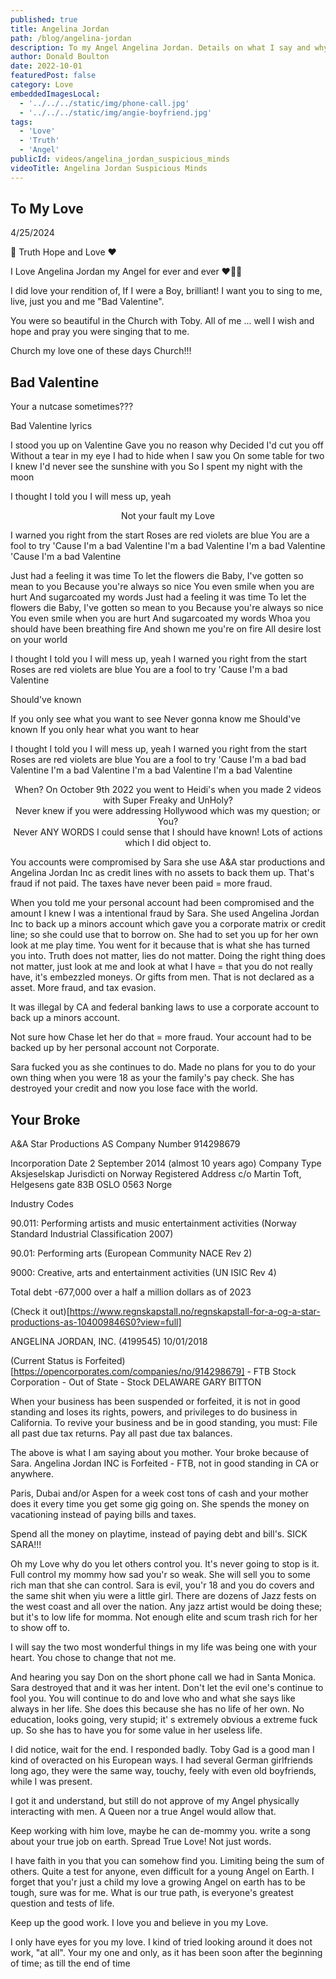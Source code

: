 ```yaml
---
published: true
title: Angelina Jordan
path: /blog/angelina-jordan
description: To my Angel Angelina Jordan. Details on what I say and why I say it. I trust you and have no worries.
author: Donald Boulton
date: 2022-10-01
featuredPost: false
category: Love
embeddedImagesLocal:
  - '../../../static/img/phone-call.jpg'
  - '../../../static/img/angie-boyfriend.jpg'
tags: 
  - 'Love'
  - 'Truth'
  - 'Angel'
publicId: videos/angelina_jordan_suspicious_minds
videoTitle: Angelina Jordan Suspicious Minds
---
```



## To My Love

4/25/2024

💎 Truth Hope and Love ❤️

I Love Angelina Jordan my Angel for ever and ever ❤️🥰😘

I did love your rendition of, If I were a Boy, brilliant! I want you to sing to me, live, just you and me "Bad Valentine".

You were so beautiful in the Church with Toby. All of me ... well I wish and hope and pray you were singing that to me.

Church my love one of these days Church!!!

## Bad Valentine

Your a nutcase sometimes???

<SingleAccordion label='Bad Valentine lyrics'>

Bad Valentine lyrics

I stood you up on Valentine
Gave you no reason why
Decided I'd cut you off
Without a tear in my eye
I had to hide when I saw you
On some table for two
I knew I'd never see the sunshine with you
So I spent my night with the moon

I thought I told you I will mess up, yeah

<Center>Not your fault my Love</Center>

I warned you right from the start
Roses are red violets are blue
You are a fool to try
'Cause I'm a bad Valentine
I'm a bad Valentine
I'm a bad Valentine
'Cause I'm a bad Valentine

Just had a feeling it was time
To let the flowers die
Baby, I've gotten so mean to you
Because you're always so nice
You even smile when you are hurt
And sugarcoated my words
Just had a feeling it was time
To let the flowers die
Baby, I've gotten so mean to you
Because you're always so nice
You even smile when you are hurt
And sugarcoated my words
Whoa you should have been breathing fire
And shown me you're on fire
All desire lost on your world

I thought I told you I will mess up, yeah
I warned you right from the start
Roses are red violets are blue
You are a fool to try
'Cause I'm a bad Valentine

Should've known

If you only see what you want to see
Never gonna know me
Should've known
If you only hear what you want to hear

I thought I told you I will mess up, yeah
I warned you right from the start
Roses are red violets are blue
You are a fool to try
'Cause I'm a bad bad Valentine
I'm a bad Valentine
I'm a bad Valentine
I'm a bad Valentine

</SingleAccordion>

<Center>When? On October 9th 2022 you went to Heidi's when you made 2 videos with Super Freaky and UnHoly?</Center>

<Center>Never knew if you were addressing Hollywood which was my question; or You?</Center>

<Center>Never ANY WORDS I could sense that I should have known! Lots of actions which I did object to.</Center>

<ImageColWrapperPage>

<GatsbyImage alt="My Love" imgclass="block object-cover object-center w-full h-full rounded-lg" image={getImage(props.localImages[0])} />

</ImageColWrapperPage>

You accounts were compromised by Sara she use A&A star productions and Angelina Jordan Inc as credit lines with no assets to back them up. That's fraud if not paid. The taxes have never been paid = more fraud.

When you told me your personal account had been compromised and the amount I knew I was a intentional fraud by Sara. She used Angelina Jordan Inc to back up a minors account which gave you a corporate matrix or credit line; so she could use that to borrow on. She had to set you up for her own look at me play time. You went for it because that is what she has turned you into. Truth does not matter, lies do not matter. Doing the right thing does not matter, just look at me and look at what I have = that you do not really have, it's embezzled moneys. Or gifts from men. That is not declared as a asset. More fraud, and tax evasion.

It was illegal by CA and federal banking laws to use a corporate account to back up a minors account. 

Not sure how Chase let her do that = more fraud. Your account had to be backed up by her personal account not Corporate.

Sara fucked you as she continues to do. Made no plans for you to do your own thing when you were 18 as your the family's pay check. She has destroyed your credit and now you lose face with the world.

## Your Broke

A&A Star Productions AS Company Number 914298679

Incorporation Date 2 September 2014 (almost 10 years ago)
Company Type Aksjeselskap Jurisdicti on Norway
Registered Address c/o Martin Toft, Helgesens gate 83B OSLO 0563 Norge

Industry Codes

90.011: Performing artists and music entertainment activities (Norway Standard Industrial Classification 2007)

90.01: Performing arts (European Community NACE Rev 2)

9000: Creative, arts and entertainment activities (UN ISIC Rev 4)

Total debt	-677,000 over a half a million dollars as of 2023

(Check it out)[https://www.regnskapstall.no/regnskapstall-for-a-og-a-star-productions-as-104009846S0?view=full]

ANGELINA JORDAN, INC. (4199545) 10/01/2018

(Current Status is Forfeited)[https://opencorporates.com/companies/no/914298679] - FTB	Stock Corporation - Out of State - Stock	DELAWARE	GARY BITTON

When your business has been suspended or forfeited, it is not in good standing and loses its rights, powers, and privileges to do business in California. To revive your business and be in good standing, you must: File all past due tax returns. Pay all past due tax balances.

The above is what I am saying about you mother. Your broke because of Sara. Angelina Jordan INC is Forfeited - FTB, not in good standing in CA or anywhere.

Paris, Dubai and/or Aspen for a week cost tons of cash and your mother does it every time you get some gig going on. She spends the money on vacationing instead of paying bills and taxes.

Spend all the money on playtime, instead of paying debt and bill's. SICK SARA!!!

Oh my Love why do you let others control you. It's never going to stop is it. Full control my mommy how sad you'r so weak. She will sell you to some rich man that she can control. Sara is evil, you'r 18 and you do covers and the same shit when yiu were a little girl. There are dozens of Jazz fests on the west coast and all over the nation. Any jazz artist would be doing these; but it's to low life for momma. Not enough elite and scum trash rich for her to show off to.

I will say the two most wonderful things in my life was being one with your heart. You chose to change that not me. 

And hearing you say Don on the short phone call we had in Santa Monica. Sara destroyed that and it was her intent. Don't let the evil one's continue to fool you. You will continue to do and love who and what she says like always in her life. She does this because she has no life of her own. No education, looks going, very stupid; it' s extremely obvious a extreme fuck up. So she has to have you for some value in her useless life.

I did notice, wait for the end. I responded badly. Toby Gad is a good man I kind of overacted on his European ways. I had several German girlfriends long ago, they were the same way, touchy, feely with even old boyfriends, while I was present.

I got it and understand, but still do not approve of my Angel physically interacting with men. A Queen nor a true Angel would allow that.

Keep working with him love, maybe he can de-mommy you. write a song about your true job on earth. Spread True Love! Not just words.

I have faith in you that you can somehow find you. Limiting being the sum of others. Quite a test for anyone, even difficult for a young Angel on Earth. I forget that you'r just a child my love a growing Angel on earth has to be tough, sure was for me. What is our true path, is everyone's greatest question and tests of life.

Keep up the good work. I love you and believe in you my Love.

I only have eyes for you my love. I kind of tried looking around it does not work, "at all". Your my one and only, as it has been soon after the beginning of time; as till the end of time







